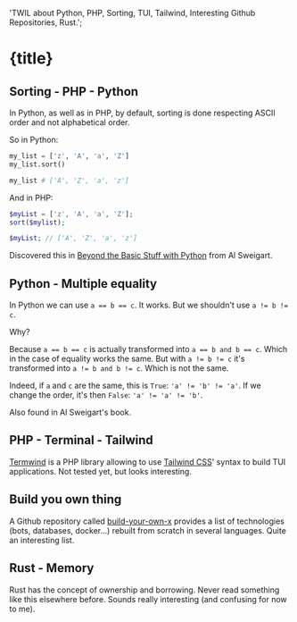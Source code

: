 
  'TWIL about Python, PHP, Sorting, TUI, Tailwind, Interesting Github Repositories, Rust.';

<ArticleLayout title={title} description={description} publishedAt={publishedAt}>

# {title}

## Sorting - PHP - Python

In Python, as well as in PHP, by default, sorting is done respecting ASCII order and not alphabetical order.

So in Python:

```python
my_list = ['z', 'A', 'a', 'Z']
my_list.sort()

my_list # ['A', 'Z', 'a', 'z']
```

And in PHP:

```php
$myList = ['z', 'A', 'a', 'Z'];
sort($mylist);

$myList; // ['A', 'Z', 'a', 'z']
```

Discovered this in [Beyond the Basic Stuff with Python](https://nostarch.com/beyond-basic-stuff-python) from Al Sweigart.

## Python - Multiple equality

In Python we can use `a == b == c`. It works. But we shouldn't use `a != b != c`.

Why?

Because `a == b == c` is actually transformed into `a == b and b == c`. Which in the case of equality works the same.
But with `a != b != c` it's transformed into `a != b and b != c`. Which is not the same.

Indeed, if `a` and `c` are the same, this is `True`: `'a' != 'b' != 'a'`. If we change the order, it's then `False`: `'a' != 'a' != 'b'`.

Also found in Al Sweigart's book.

## PHP - Terminal - Tailwind

[Termwind](https://github.com/nunomaduro/termwind) is a PHP library allowing to use [Tailwind CSS](tailwindcss.com/)' syntax to build TUI applications. Not tested yet, but looks interesting.

## Build you own thing

A Github repository called [build-your-own-x](https://github.com/codecrafters-io/build-your-own-x) provides a list of technologies (bots, databases, docker…) rebuilt from scratch in several languages. Quite an interesting list.

## Rust - Memory

Rust has the concept of ownership and borrowing. Never read something like this elsewhere before. Sounds really interesting (and confusing for now to me).

</ArticleLayout>

